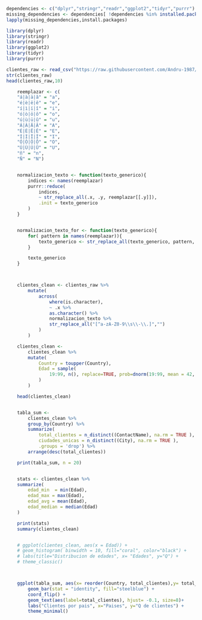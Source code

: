 
```R
dependencies <- c("dplyr","stringr","readr","ggplot2","tidyr","purrr")
missing_dependencies <- dependencies[ !dependencies %in% installed.packages()[,"Package"]] 
lapply(missing_dependencies,install.packages)
```

```R
library(dplyr)
library(stringr)
library(readr)
library(ggplot2)
library(tidyr)
library(purrr)
```


```R
clientes_raw <- read_csv("https://raw.githubusercontent.com/Andru-1987/csv_files_ds/refs/heads/main/Customers.csv")
str(clientes_raw)
head(clientes_raw,10)
```


```R
    reemplazar <- c(
    "á|à|ä|â" = "a",
    "é|è|ë|ê" = "e",
    "í|ì|ï|î" = "i",
    "ó|ò|ö|ô" = "o",
    "ú|ù|ü|û" = "u",
    "Á|À|Ä|Â" = "A",
    "É|È|Ë|Ê" = "E",
    "Í|Ì|Ï|Î" = "I",
    "Ó|Ò|Ö|Ô" = "O",
    "Ú|Ù|Ü|Û" = "U",
    "ñ" = "n",
    "Ñ" = "N")


    normalizacion_texto <- function(texto_generico){
        indices <- names(reemplazar) 
        purrr::reduce(
            indices,
            ~ str_replace_all(.x, .y, reemplazar[[.y]]),
            .init = texto_generico
        )
    }


    normalizacion_texto_for <- function(texto_generico){
        for( pattern in names(reemplazar)){
            texto_generico <- str_replace_all(texto_generico, pattern, reemplazar[[pattern]])
        }

        texto_generico
    }



    clientes_clean <- clientes_raw %>%
        mutate(
            across(
                where(is.character), 
                ~ .x %>%
                as.character() %>%
                normalizacion_texto %>%
                str_replace_all("[^a-zA-Z0-9\\s\\-\\.]","")
            )
        )

    clientes_clean <- 
        clientes_clean %>%
        mutate(
            Country = toupper(Country),
            Edad = sample(
                19:99, n(), replace=TRUE, prob=dnorm(19:99, mean = 42, sd = 12 )
            ) 
        )

    head(clientes_clean)


    tabla_sum <- 
        clientes_clean %>%
        group_by(Country) %>%
        summarize(
            total_clientes = n_distinct((ContactName), na.rm = TRUE ),
            ciudades_unicas = n_distinct((City), na.rm = TRUE ),
            .groups = 'drop') %>% 
        arrange(desc(total_clientes))

    print(tabla_sum, n = 20)


    stats <- clientes_clean %>%
    summarize(
        edad_min  = min(Edad),
        edad_max = max(Edad),
        edad_avg = mean(Edad),
        edad_median = median(Edad)
    )

    print(stats)
    summary(clientes_clean)


    # ggplot(clientes_clean, aes(x = Edad)) + 
    # geom_histogram( binwidth = 10, fill="coral", color="black") +
    # labs(title="Distribucion de edades", x= "Edades", y="Q") +
    # theme_classic()



    ggplot(tabla_sum, aes(x= reorder(Country, total_clientes),y= total_clientes)) +
        geom_bar(stat = "identity", fill="steelblue") + 
        coord_flip() +
        geom_text(aes(label=total_clientes), hjust= -0.1, size=8)+
        labs("Clientes por pais", x="Paises", y="Q de clientes") +
        theme_minimal()
```